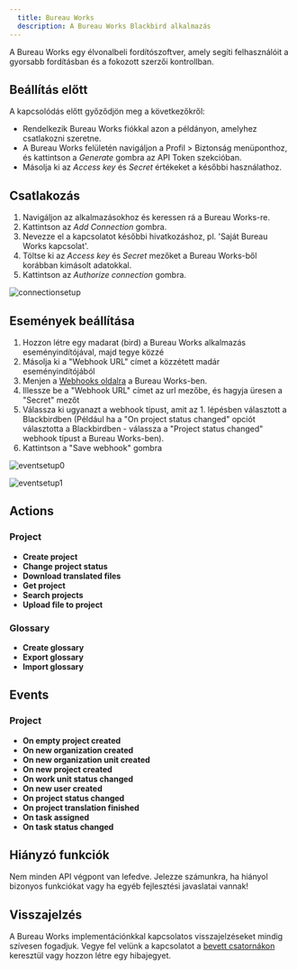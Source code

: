 ```yaml
---
  title: Bureau Works
  description: A Bureau Works Blackbird alkalmazás
---
```


<LinkCard title="Megtekintés a Github-on" target="_blank" href="https://github.com/bb-io/BureauWorks" icon="github" />

A Bureau Works egy élvonalbeli fordítószoftver, amely segíti felhasználóit a gyorsabb fordításban és a fokozott szerzői kontrollban.

## Beállítás előtt

A kapcsolódás előtt győződjön meg a következőkről:

- Rendelkezik Bureau Works fiókkal azon a példányon, amelyhez csatlakozni szeretne.
- A Bureau Works felületén navigáljon a Profil > Biztonság menüponthoz, és kattintson a _Generate_ gombra az API Token szekcióban.
- Másolja ki az _Access key_ és _Secret_ értékeket a későbbi használathoz.

## Csatlakozás

1. Navigáljon az alkalmazásokhoz és keressen rá a Bureau Works-re.
2. Kattintson az _Add Connection_ gombra.
3. Nevezze el a kapcsolatot későbbi hivatkozáshoz, pl. 'Saját Bureau Works kapcsolat'.
4. Töltse ki az _Access key_ és _Secret_ mezőket a Bureau Works-ből korábban kimásolt adatokkal.
5. Kattintson az _Authorize connection_ gombra.

![connectionsetup](https://raw.githubusercontent.com/bb-io/BureauWorks/main/image/README/connectionsetup.png)

## Események beállítása

1. Hozzon létre egy madarat (bird) a Bureau Works alkalmazás eseményindítójával, majd tegye közzé
2. Másolja ki a "Webhook URL" címet a közzétett madár eseményindítójából
3. Menjen a [Webhooks oldalra](https://app.bwx.io/settings/account-settings/webhooks) a Bureau Works-ben.
4. Illessze be a "Webhook URL" címet az url mezőbe, és hagyja üresen a "Secret" mezőt
5. Válassza ki ugyanazt a webhook típust, amit az 1. lépésben választott a Blackbirdben (Például ha a "On project status changed" opciót választotta a Blackbirdben - válassza a "Project status changed" webhook típust a Bureau Works-ben).
6. Kattintson a "Save webhook" gombra

![eventsetup0](https://raw.githubusercontent.com/bb-io/BureauWorks/main/image/README/eventsetup0.png)

![eventsetup1](https://raw.githubusercontent.com/bb-io/BureauWorks/main/image/README/eventsetup1.png)

## Actions

### Project

- **Create project**
- **Change project status**
- **Download translated files**
- **Get project**
- **Search projects**
- **Upload file to project**

### Glossary

- **Create glossary**
- **Export glossary**
- **Import glossary**

## Events

### Project

- **On empty project created**
- **On new organization created**
- **On new organization unit created**
- **On new project created**
- **On work unit status changed**
- **On new user created**
- **On project status changed**
- **On project translation finished**
- **On task assigned**
- **On task status changed**

## Hiányzó funkciók

Nem minden API végpont van lefedve. Jelezze számunkra, ha hiányol bizonyos funkciókat vagy ha egyéb fejlesztési javaslatai vannak!

## Visszajelzés

A Bureau Works implementációnkkal kapcsolatos visszajelzéseket mindig szívesen fogadjuk. Vegye fel velünk a kapcsolatot a [bevett csatornákon](https://www.blackbird.io/) keresztül vagy hozzon létre egy hibajegyet.